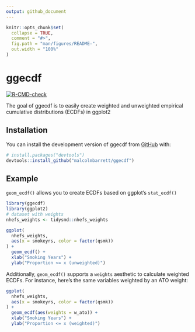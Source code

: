 ```yaml
---
output: github_document
---
```


<!-- README.md is generated from README.Rmd. Please edit that file -->

```r
knitr::opts_chunk$set(
  collapse = TRUE,
  comment = "#>",
  fig.path = "man/figures/README-",
  out.width = "100%"
)
```

# ggecdf

<!-- badges: start -->
[![R-CMD-check](https://github.com/malcolmbarrett/ggecdf/workflows/R-CMD-check/badge.svg)](https://github.com/malcolmbarrett/ggecdf/actions)
<!-- badges: end -->

The goal of ggecdf is to easily create weighted and unweighted empirical cumulative distributions (ECDFs) in ggplot2

## Installation

You can install the development version of ggecdf from [GitHub](https://github.com/) with:

``` r
# install.packages("devtools")
devtools::install_github("malcolmbarrett/ggecdf")
```

## Example

`geom_ecdf()` allows you to create ECDFs based on ggplot's `stat_ecdf()`

```r
library(ggecdf)
library(ggplot2)
# dataset with weights
nhefs_weights <- tidysmd::nhefs_weights

ggplot(
  nhefs_weights,
  aes(x = smokeyrs, color = factor(qsmk))
) +
  geom_ecdf() +
  xlab("Smoking Years") +
  ylab("Proportion <= x (unweighted)")
```

Additionally, `geom_ecdf()` supports a `weights` aesthetic to calculate weighted ECDFs. For instance, here's the same variables weighted by an ATO weight:

```r
ggplot(
  nhefs_weights,
  aes(x = smokeyrs, color = factor(qsmk))
) +
  geom_ecdf(aes(weights = w_ato)) +
  xlab("Smoking Years") +
  ylab("Proportion <= x (weighted)")
```



